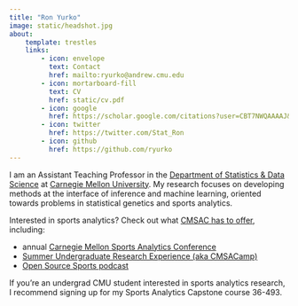 ```yaml
---
title: "Ron Yurko"
image: static/headshot.jpg
about:
    template: trestles
    links:
        - icon: envelope
          text: Contact
          href: mailto:ryurko@andrew.cmu.edu
        - icon: mortarboard-fill
          text: CV
          href: static/cv.pdf
        - icon: google
          href: https://scholar.google.com/citations?user=CBT7NWQAAAAJ&hl=en
        - icon: twitter
          href: https://twitter.com/Stat_Ron
        - icon: github
          href: https://github.com/ryurko
---
```


I am an Assistant Teaching Professor in the [Department of Statistics & Data Science](http://www.stat.cmu.edu/) at [Carnegie Mellon University](http://www.cmu.edu/). My research focuses on developing methods at the interface of inference and machine learning, oriented towards problems in statistical genetics and sports analytics.

Interested in sports analytics? Check out what [CMSAC has to offer](https://www.stat.cmu.edu/cmsac/), including:

- annual [Carnegie Mellon Sports Analytics Conference](https://www.stat.cmu.edu/cmsac/conference/2022/)
- [Summer Undergraduate Research Experience (aka CMSACamp)](https://www.stat.cmu.edu/summer/)
- [Open Source Sports podcast](https://podcasts.apple.com/us/podcast/open-source-sports/id1513053248)

If you're an undergrad CMU student interested in sports analytics research, I recommend signing up for my Sports Analytics Capstone course 36-493.
